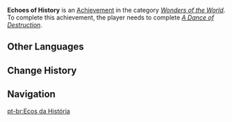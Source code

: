 {{Achievement Infobox
|title        = 
|id           = 84088
|order id     = 5067
|category     = Wonders of the World
|description  = Discover the consequences that have resulted from [[The Balladeer]] entering [[Irminsul]].
|requirements = Complete ''[[A Dance of Destruction]]''.
|primogems    = 5
|tracking     = 
|quest        = Inversion of Genesis
|type         = Quest
|hidden       = 1
}}
'''Echoes of History''' is an [[Achievement]] in the category ''[[Wonders of the World]]''. To complete this achievement, the player needs to complete ''[[A Dance of Destruction]]''.
<!--
==Gameplay Notes==
* 

==Trivia==
* 

==Gallery==
{{Preview
|size=300px
|file=
|caption=
}}

==Video Guides==
{{EVT
|video1   = 
|caption1 = 
}}
-->
==Other Languages==
{{Other Languages
|en      = Echoes of History
|zhs     = 历史的涟漪
|zhs_rm  = Lìshǐ de Liányī
|zht     = 歷史的漣漪
|zht_rm  = Lìshǐ de Liányī
|zh_tl   = Ripples of History
|ja      = 歴史のさざなみ
|ja_rm   = Rekishi no Sazanami
|ja_tl   = Ripples of History
|ko      = 역사의 물결
|ko_rm   = Yeokssaui Mulkkyeol
|ko_tl   = Wave of History
|es      = Ecos del pasado
|es_tl   = Echoes of the Past
|fr      = Échos du passé
|fr_tl   = Echoes of the Past
|ru      = Отголоски истории
|ru_tl   = Echoes of History
|th      = ระลอกคลื่นประวัติศาสตร์
|th_rm   = 
|th_tl   = 
|vi      = Tiếng Vọng Của Lịch Sử
|vi_tl   = 
|de      = Echo der Vergangenheit
|de_tl   = Echo of the Past
|id      = Gema Sejarah
|id_tl   = Echoes of History
|pt      = Ecos da História
|pt_tl   = 
|tr      = Tarihin Yankıları
|tr_tl   = 
|it      = Echi della storia
|it_tl   = Echoes of the History
}}

==Change History==
{{Change History|3.3}}
<!--
==References==
{{Reflist}}
-->
==Navigation==
{{Achievement Navbox}}

[[pt-br:Ecos da História]]